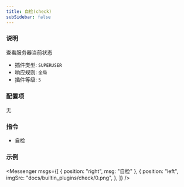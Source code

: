 ```yaml
---
title: 自检(check)
subSidebar: false
---
```



### 说明

查看服务器当前状态

- 插件类型: `SUPERUSER`
- 响应规则: `全局`
- 插件等级: `5`

### 配置项

无

### 指令

- 自检

### 示例

<Messenger
  msgs={[
    { position: "right", msg: "自检" },
    {
      position: "left",
      imgSrc: "docs/builtin_plugins/check/0.png",
    },
  ]}
/>
